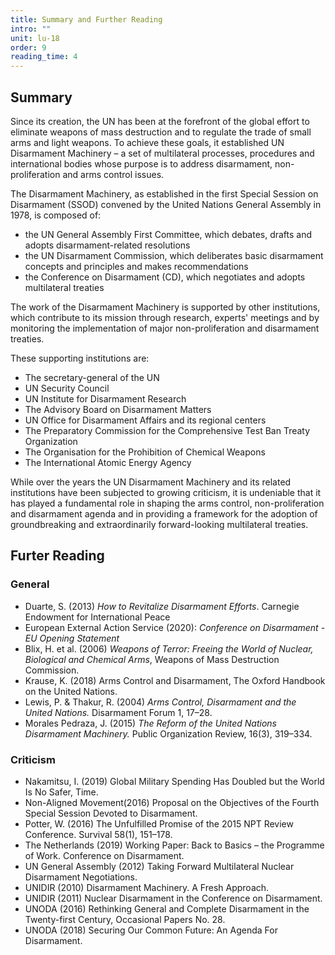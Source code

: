 ```yaml
---
title: Summary and Further Reading
intro: ""
unit: lu-18
order: 9
reading_time: 4
---
```


## Summary


Since its creation, the UN has been at the forefront of the global effort to eliminate weapons of mass destruction and to regulate the trade of small arms and light weapons. To achieve these goals, it established UN Disarmament Machinery – a set of multilateral processes, procedures and international bodies whose purpose is to address disarmament, non-proliferation and arms control issues.

<Figure
  size="large"
  src="machinery-main.svg"
  caption=""
  credit="EUNPDC"
  license="cc-by-nc-nd-2"
  alt=""
></Figure>

The Disarmament Machinery, as established in the first Special Session on Disarmament (SSOD) convened by the United Nations General Assembly in 1978, is composed of:

- the UN General Assembly First Committee, which debates, drafts and adopts disarmament-related resolutions
- the UN Disarmament Commission, which deliberates basic disarmament concepts and principles and makes recommendations
- the Conference on Disarmament (CD), which negotiates and adopts multilateral treaties

The work of the Disarmament Machinery is supported by other institutions, which contribute to its mission through research, experts' meetings and by monitoring the implementation of major non-proliferation and disarmament treaties.

These supporting institutions are:

- The secretary-general of the UN
- UN Security Council
- UN Institute for Disarmament Research
- The Advisory Board on Disarmament Matters
- UN Office for Disarmament Affairs and its regional centers
- The Preparatory Commission for the Comprehensive Test Ban Treaty Organization
- The Organisation for the Prohibition of Chemical Weapons
- The International Atomic Energy Agency

While over the years the UN Disarmament Machinery and its related institutions have been subjected to growing criticism, it is undeniable that it has played a fundamental role in shaping the arms control, non-proliferation and disarmament agenda and in providing a framework for the adoption of groundbreaking and extraordinarily forward-looking multilateral treaties.

## Furter Reading

### General

- Duarte, S. (2013) *How to Revitalize Disarmament Efforts*. Carnegie Endowment for International Peace
- European External Action Service (2020): *Conference on Disarmament - EU Opening Statement*
- Blix, H. et al. (2006) *Weapons of Terror: Freeing the World of Nuclear, Biological and Chemical Arms*, Weapons of Mass Destruction Commission.
- Krause, K. (2018) Arms Control and Disarmament, The Oxford Handbook on the United Nations.
- Lewis, P. & Thakur, R. (2004) *Arms Control, Disarmament and the United Nations.* Disarmament Forum 1, 17–28.
- Morales Pedraza, J. (2015) *The Reform of the United Nations Disarmament Machinery.* Public Organization Review, 16(3), 319–334.

### Criticism

- Nakamitsu, I. (2019) Global Military Spending Has Doubled but the World Is No Safer, Time.
- Non-Aligned Movement(2016) Proposal on the Objectives of the Fourth Special Session Devoted to Disarmament.
- Potter, W. (2016) The Unfulfilled Promise of the 2015 NPT Review Conference. Survival 58(1), 151–178.
- The Netherlands (2019) Working Paper: Back to Basics – the Programme of Work. Conference on Disarmament.
- UN General Assembly (2012) Taking Forward Multilateral Nuclear Disarmament Negotiations.
- UNIDIR (2010) Disarmament Machinery. A Fresh Approach.
- UNIDIR (2011) Nuclear Disarmament in the Conference on Disarmament.
- UNODA (2016) Rethinking General and Complete Disarmament in the Twenty-first Century, Occasional Papers No. 28.
- UNODA (2018) Securing Our Common Future: An Agenda For Disarmament.